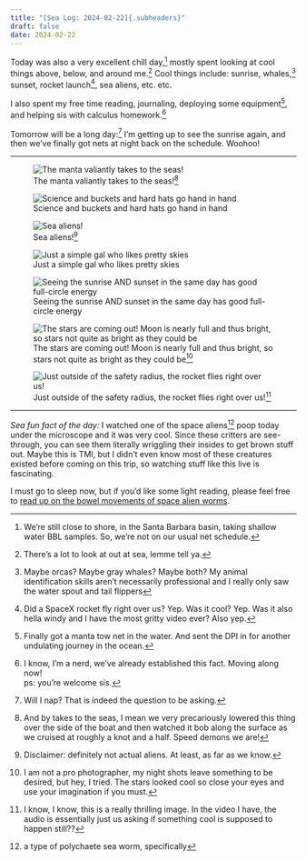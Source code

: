 ```yaml
---
title: "[Sea Log: 2024-02-22]{.subheaders}"
draft: false
date: 2024-02-22
---
```


::: {.div .bodyfont}

Today was also a very excellent chill day,^[We're still close to shore, in the Santa Barbara basin, taking shallow water BBL samples. So, we're not on our usual net schedule.] mostly spent looking at cool things above, below, and around me.^[There's a lot to look at out at sea, lemme tell ya.] Cool things include: sunrise, whales,^[Maybe orcas? Maybe gray whales? Maybe both? My animal identification skills aren't necessarily professional and I really only saw the water spout and tail flippers] sunset, rocket launch^[Did a SpaceX rocket fly right over us? Yep. Was it cool? Yep. Was it also hella windy and I have the most gritty video ever? Also yep.], sea aliens, etc. etc.

I also spent my free time reading, journaling, deploying some equipment^[Finally got a manta tow net in the water. And sent the DPI in for another undulating journey in the ocean.], and helping sis with calculus homework.^[I know, I'm a nerd, we've already established this fact. Moving along now!<br/>ps: you're welcome sis.]

Tomorrow will be a long day:^[Will I nap? That is indeed the question to be asking.] I'm getting up to see the sunrise again, and then we've finally got nets at night back on the schedule. Woohoo! 

----

::: {layout-ncol=3}

![The manta valiantly takes to the seas!^[And by takes to the seas, I mean we very precariously lowered this thing over the side of the boat and then watched it bob along the surface as we cruised at roughly a knot and a half. Speed demons we are!]](pics/manta.jpg){fig-alt="manta zooplankton net being towed through the ocean"}

![Science and buckets and hard hats go hand in hand](pics/bucket.jpg){fig-alt="pastel rainbow sunset with some streaky clouds over the ocean"}

![Sea aliens!^[Disclaimer: definitely not actual aliens. At least, as far as we know.]](pics/scope_aliens.jpg){fig-alt="image of through a microscope of zooplankton"}

:::

::: {layout-ncol=2}

![Just a simple gal who likes pretty skies](pics/sunrise.jpg){fig-alt="caro on the left corner looking out over the ship and the sun rising over the ocean."}

![Seeing the sunrise AND sunset in the same day has good full-circle energy](pics/sunset5.jpg){fig-alt="pastel rainbow sunset with some streaky clouds over the ocean"}

![The stars are coming out! Moon is nearly full and thus bright, so stars not quite as bright as they could be^[I am not a pro photographer, my night shots leave something to be desired, but hey, I tried. The stars looked cool so close your eyes and use your imagination if you must.]](pics/stars.jpg){fig-alt="image of night sky with stars sprinkled throughout"}

![Just outside of the safety radius, the rocket flies right over us!^[I know, I know, this is a really thrilling image. In the video I have, the audio is essentially just us asking if something cool is supposed to happen still??]](pics/rocket.jpg){fig-alt="image of fog lingering over the steely gray ocean"}

:::

----
*Sea fun fact of the day:* I watched one of the space aliens^[a type of polychaete sea worm, specifically] poop today under the microscope and it was very cool. Since these critters are see-through, you can see them literally wriggling their insides to get brown stuff out. Maybe this is TMI, but I didn't even know most of these creatures existed before coming on this trip, so watching stuff like this live is fascinating. 

I must go to sleep now, but if you'd like some light reading, please feel free to [read up on the bowel movements of space alien worms](https://pubmed.ncbi.nlm.nih.gov/26439262/).

:::



